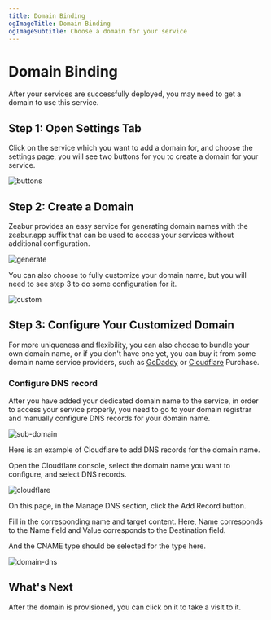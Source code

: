 ```yaml
---
title: Domain Binding
ogImageTitle: Domain Binding
ogImageSubtitle: Choose a domain for your service
---
```


# Domain Binding

After your services are successfully deployed, you may need to get a domain to use this service.

## Step 1: Open Settings Tab

Click on the service which you want to add a domain for, and choose the settings page, you will see two buttons for you to create a domain for your service.

![buttons](/deploy/domain/buttons.en-US.jpg)

## Step 2: Create a Domain

Zeabur provides an easy service for generating domain names with the zeabur.app suffix that can be used to access your services without additional configuration.

![generate](/deploy/domain/generate.en-US.jpg)

You can also choose to fully customize your domain name, but you will need to see step 3 to do some configuration for it.

![custom](/deploy/domain/custom.en-US.jpg)

## Step 3: Configure Your Customized Domain

For more uniqueness and flexibility, you can also choose to bundle your own domain name, or if you don't have one yet, you can buy it from some domain name service providers, such as [GoDaddy](https://www.godaddy.com) or [Cloudflare](https://www.cloudflare.com) Purchase.

### Configure DNS record

After you have added your dedicated domain name to the service, in order to access your service properly, you need to go to your domain registrar and manually configure DNS records for your domain name.

![sub-domain](/deploy/domain/sub-domain.en-US.jpg)

Here is an example of Cloudflare to add DNS records for the domain name.

Open the Cloudflare console, select the domain name you want to configure, and select DNS records.

![cloudflare](/deploy/domain/cloudflare.en-US.jpg)

On this page, in the Manage DNS section, click the Add Record button.

Fill in the corresponding name and target content. Here, Name corresponds to the Name field and Value corresponds to the Destination field. 

And the CNAME type should be selected for the type here.

![domain-dns](/deploy/domain/domain-dns.en-US.jpg)

## What's Next

After the domain is provisioned, you can click on it to take a visit to it.
